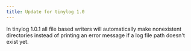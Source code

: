 ```yaml
---
title: Update for tinylog 1.0
---
```


In tinylog 1.0.1 all file based writers will automatically make nonexistent directories instead of printing an error message if a log file path doesn't exist yet.
